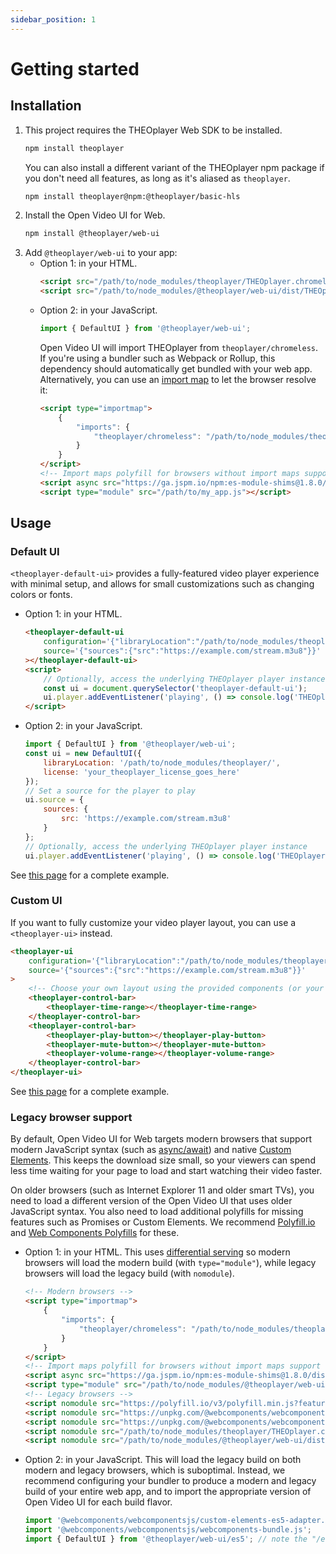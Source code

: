 ```yaml
---
sidebar_position: 1
---
```


# Getting started

## Installation

1. This project requires the THEOplayer Web SDK to be installed.
    ```sh
    npm install theoplayer
    ```
    You can also install a different variant of the THEOplayer npm package if you don't need all features, as long as it's aliased as `theoplayer`.
    ```sh
    npm install theoplayer@npm:@theoplayer/basic-hls
    ```
2. Install the Open Video UI for Web.
    ```sh
    npm install @theoplayer/web-ui
    ```
3. Add `@theoplayer/web-ui` to your app:
    - Option 1: in your HTML.
        ```html
        <script src="/path/to/node_modules/theoplayer/THEOplayer.chromeless.js"></script>
        <script src="/path/to/node_modules/@theoplayer/web-ui/dist/THEOplayerUI.js"></script>
        ```
    - Option 2: in your JavaScript.
        ```js
        import { DefaultUI } from '@theoplayer/web-ui';
        ```
        Open Video UI will import THEOplayer from `theoplayer/chromeless`.
        If you're using a bundler such as Webpack or Rollup, this dependency should automatically get bundled with your web app.
        Alternatively, you can use an [import map](https://developer.mozilla.org/en-US/docs/Web/HTML/Element/script/type/importmap) to let the browser resolve it:
        ```html
        <script type="importmap">
            {
                "imports": {
                    "theoplayer/chromeless": "/path/to/node_modules/theoplayer/THEOplayer.chromeless.esm.js"
                }
            }
        </script>
        <!-- Import maps polyfill for browsers without import maps support (e.g. Safari 16.3) -->
        <script async src="https://ga.jspm.io/npm:es-module-shims@1.8.0/dist/es-module-shims.js" crossorigin="anonymous"></script>
        <script type="module" src="/path/to/my_app.js"></script>
        ```

## Usage

### Default UI

`<theoplayer-default-ui>` provides a fully-featured video player experience with minimal setup, and allows for small customizations such as changing colors or fonts.

-   Option 1: in your HTML.
    ```html
    <theoplayer-default-ui
        configuration='{"libraryLocation":"/path/to/node_modules/theoplayer/","license":"your_theoplayer_license_goes_here"}'
        source='{"sources":{"src":"https://example.com/stream.m3u8"}}'
    ></theoplayer-default-ui>
    <script>
        // Optionally, access the underlying THEOplayer player instance
        const ui = document.querySelector('theoplayer-default-ui');
        ui.player.addEventListener('playing', () => console.log('THEOplayer is now playing'));
    </script>
    ```
-   Option 2: in your JavaScript.
    ```js
    import { DefaultUI } from '@theoplayer/web-ui';
    const ui = new DefaultUI({
        libraryLocation: '/path/to/node_modules/theoplayer/',
        license: 'your_theoplayer_license_goes_here'
    });
    // Set a source for the player to play
    ui.source = {
        sources: {
            src: 'https://example.com/stream.m3u8'
        }
    };
    // Optionally, access the underlying THEOplayer player instance
    ui.player.addEventListener('playing', () => console.log('THEOplayer is now playing'));
    ```

See [this page](examples/default-ui.mdx) for a complete example.

### Custom UI

If you want to fully customize your video player layout, you can use a `<theoplayer-ui>` instead.

```html
<theoplayer-ui
    configuration='{"libraryLocation":"/path/to/node_modules/theoplayer/","license":"your_theoplayer_license_goes_here"}'
    source='{"sources":{"src":"https://example.com/stream.m3u8"}}'
>
    <!-- Choose your own layout using the provided components (or your own!) -->
    <theoplayer-control-bar>
        <theoplayer-time-range></theoplayer-time-range>
    </theoplayer-control-bar>
    <theoplayer-control-bar>
        <theoplayer-play-button></theoplayer-play-button>
        <theoplayer-mute-button></theoplayer-mute-button>
        <theoplayer-volume-range></theoplayer-volume-range>
    </theoplayer-control-bar>
</theoplayer-ui>
```

See [this page](examples/custom-ui.mdx) for a complete example.

### Legacy browser support

By default, Open Video UI for Web targets modern browsers that support modern JavaScript syntax (such as [async/await](https://caniuse.com/async-functions)) and native [Custom Elements](https://caniuse.com/custom-elementsv1). This keeps the download size small, so your viewers can spend less time waiting for your page to load and start watching their video faster.

On older browsers (such as Internet Explorer 11 and older smart TVs), you need to load a different version of the Open Video UI that uses older JavaScript syntax. You also need to load additional polyfills for missing features such as Promises or Custom Elements. We recommend [Polyfill.io](https://polyfill.io/) and [Web Components Polyfills](https://github.com/webcomponents/polyfills) for these.

-   Option 1: in your HTML. This uses [differential serving](https://css-tricks.com/differential-serving/) so modern browsers will load the modern build (with `type="module"`), while legacy browsers will load the legacy build (with `nomodule`).

    ```html
    <!-- Modern browsers -->
    <script type="importmap">
        {
            "imports": {
                "theoplayer/chromeless": "/path/to/node_modules/theoplayer/THEOplayer.chromeless.esm.js"
            }
        }
    </script>
    <!-- Import maps polyfill for browsers without import maps support (e.g. Safari 16.3) -->
    <script async src="https://ga.jspm.io/npm:es-module-shims@1.8.0/dist/es-module-shims.js" crossorigin="anonymous"></script>
    <script type="module" src="/path/to/node_modules/@theoplayer/web-ui/dist/THEOplayerUI.mjs"></script>
    <!-- Legacy browsers -->
    <script nomodule src="https://polyfill.io/v3/polyfill.min.js?features=es2015"></script>
    <script nomodule src="https://unpkg.com/@webcomponents/webcomponentsjs@2.8.0/custom-elements-es5-adapter.js"></script>
    <script nomodule src="https://unpkg.com/@webcomponents/webcomponentsjs@2.8.0/webcomponents-bundle.js"></script>
    <script nomodule src="/path/to/node_modules/theoplayer/THEOplayer.chromeless.js"></script>
    <script nomodule src="/path/to/node_modules/@theoplayer/web-ui/dist/THEOplayerUI.es5.js"></script>
    ```

-   Option 2: in your JavaScript. This will load the legacy build on both modern and legacy browsers, which is suboptimal. Instead, we recommend configuring your bundler to produce a modern and legacy build of your entire web app, and to import the appropriate version of Open Video UI for each build flavor.

    ```js
    import '@webcomponents/webcomponentsjs/custom-elements-es5-adapter.js';
    import '@webcomponents/webcomponentsjs/webcomponents-bundle.js';
    import { DefaultUI } from '@theoplayer/web-ui/es5'; // note the "/es5" suffix
    ```
